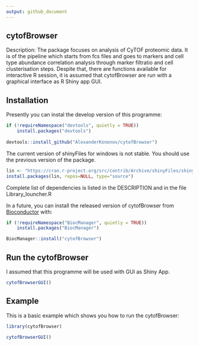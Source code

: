 ```yaml
---
output: github_document
---
```


<!-- README.md is generated from README.Rmd. Please edit that file -->


## cytofBrowser

Description: The package focuses on analysis of CyTOF proteomic data. It is of the pipeline which starts from fcs files and goes to markers and cell type abundance correlation analysis through marker filtratio and cell clusterisation steps. Despite that, there are functions available for interactive R session, it is assumed that cytofBrowser are run with a graphical interface as R Shiny app GUI.

## Installation

Presently you can instal the develop version of this programme:

``` r
if (!requireNamespace("devtools", quietly = TRUE))
    install.packages("devtools")
    
devtools::install_github("AlexanderKononov/cytofBrowser")
```
The current version of shinyFiles for windows is not stable. You should use the previous version of the package.
``` r
lin <- "https://cran.r-project.org/src/contrib/Archive/shinyFiles/shinyFiles_0.7.5.tar.gz"
install.packages(lin, repos=NULL, type="source")
```


Complete list of dependencies is listed in the DESCRIPTION and in the file Library_louncher.R

In a future, you can install the released version of cytofBrowser from [Bioconductor](https://www.bioconductor.org) with:

``` r
if (!requireNamespace("BiocManager", quietly = TRUE))
    install.packages("BiocManager")

BiocManager::install("cytofBrowser")
```
## Run the cytofBrowser

I assumed that this programme will be used with GUI as Shiny App.

``` r
cytofBrowserGUI()
```

## Example

This is a basic example which shows you how to run the cytofBrowser:

```r
library(cytofBrowser)
```
``` r
cytofBrowserGUI()
```
